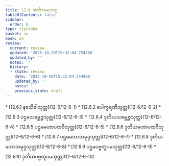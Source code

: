 ```yaml
---
title: 12.6 အဘိသမယဝဂ္ဂ
tableOfContents: false
sidebar:
  order: 6
type: tipitaka
basket: su
book: sn
review:
  current: review
  updated: '2025-10-20T15:32:04.754888'
  updated_by: ''
  notes: ''
  history:
  - state: review
    date: '2025-10-20T15:32:04.754888'
    updated_by: ''
    notes: ''
    previous_state: draft
---
```



<DynamicBreadcrumb />


<ReviewStatus review={frontmatter.review} showDetails={true} />

<HypothesisAnnotation frontmatter={frontmatter} />



<TableOfContents book="sn" section="12.6">
* [12.6.1 နခသိခါသုတ္တ](12-6/12-6-1)
* [12.6.2 ပေါက္ခရဏီသုတ္တ](12-6/12-6-2)
* [12.6.3 ပဌမသမ္ဘေဇ္ဇသုတ္တ](12-6/12-6-3)
* [12.6.4 ဒုတိယသမ္ဘေဇ္ဇသုတ္တ](12-6/12-6-4)
* [12.6.5 ပဌမမဟာပထဝီသုတ္တ](12-6/12-6-5)
* [12.6.6 ဒုတိယမဟာပထဝီသုတ္တ](12-6/12-6-6)
* [12.6.7 ပဌမမဟာသမုဒ္ဒသုတ္တ](12-6/12-6-7)
* [12.6.8 ဒုတိယမဟာသမုဒ္ဒသုတ္တ](12-6/12-6-8)
* [12.6.9 ပဌမပဗ္ဗတူပမသုတ္တ](12-6/12-6-9)
* [12.6.10 ဒုတိယပဗ္ဗတူပမသုတ္တ](12-6/12-6-10)
</TableOfContents>